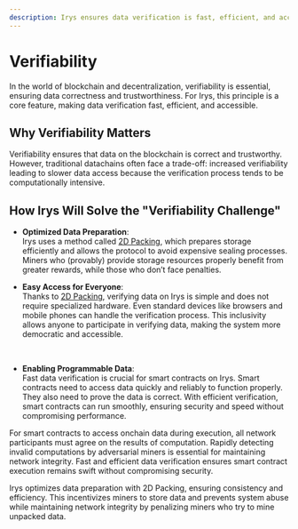 ```yaml
---
description: Irys ensures data verification is fast, efficient, and accessible. Optimized data preparation with 2D Packing allows verification on standard devices, maintaining network integrity.
---
```



# Verifiability

<div className="flex flex-col md:flex-row w-full flex justify-start items-start mt-5">
	<div className="w-full md:w-1/2">
		<div className="">
			In the world of blockchain and decentralization, verifiability is essential, ensuring data correctness
			and trustworthiness. For Irys, this principle is a core feature, making data verification fast,
			efficient, and accessible.
		</div>
	</div>
	<div className="w-full md:w-1/2">
		<SimpleRiveViewer
			src="/protocol-animations/verifiability.riv"
			width={1920}
			height={1080}
			stateMachine="Verifiability"
		/>
	</div>
</div>

## Why Verifiability Matters

Verifiability ensures that data on the blockchain is correct and trustworthy. However, traditional datachains often face a trade-off: increased verifiability leading to slower data access because the verification process tends to be computationally intensive.

## How Irys Will Solve the "Verifiability Challenge"

- **Optimized Data Preparation**:<br/>
  Irys uses a method called [2D Packing](/mining-on-irys/2d-packing), which prepares storage efficiently and allows the protocol to avoid expensive sealing processes. Miners who (provably) provide storage resources properly benefit from greater rewards, while those who don’t face penalties.
  <br />
- **Easy Access for Everyone**:<br/>
  Thanks to [2D Packing](/mining-on-irys/2d-packing), verifying data on Irys is simple and does not require specialized hardware. Even standard devices like browsers and mobile phones can handle the verification process. This inclusivity allows anyone to participate in verifying data, making the system more democratic and accessible.

  <br />

- **Enabling Programmable Data**:<br/>
  Fast data verification is crucial for smart contracts on Irys. Smart contracts need to access data quickly and reliably to function properly. They also need to prove the data is correct. With efficient verification, smart contracts can run smoothly, ensuring security and speed without compromising performance.

For smart contracts to access onchain data during execution, all network participants must agree on the results of computation. Rapidly detecting invalid computations by adversarial miners is essential for maintaining network integrity. Fast and efficient data verification ensures smart contract execution remains swift without compromising security.

Irys optimizes data preparation with 2D Packing, ensuring consistency and efficiency. This incentivizes miners to store data and prevents system abuse while maintaining network integrity by penalizing miners who try to mine unpacked data.
